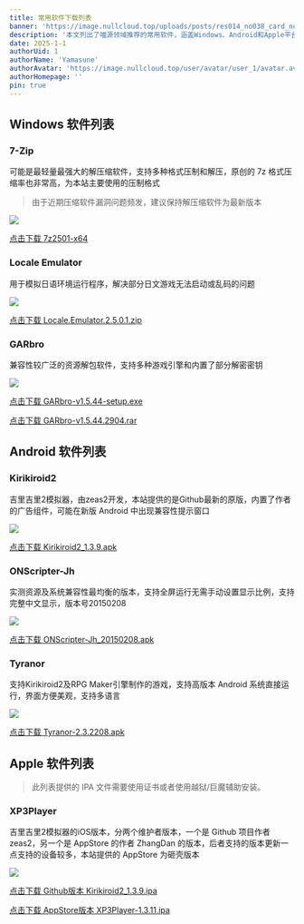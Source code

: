 ```yaml
---
title: 常用软件下载列表
banner: 'https://image.nullcloud.top/uploads/posts/res014_no038_card_normal.avif'
description: '本文列出了喵源领域推荐的常用软件，涵盖Windows、Android和Apple平台。包括7-Zip、Locale Emulator、GARbro等Windows软件，以及Kirikiroid2、ONScripter-Jh等Android软件，还有XP3Player和ONSPlayer等Apple软件，方便用户下载和使用'
date: 2025-1-1
authorUid: 1
authorName: 'Yamasune'
authorAvatar: 'https://image.nullcloud.top/user/avatar/user_1/avatar.avif'
authorHomepage: ''
pin: true
---
```


## Windows 软件列表

### 7-Zip

可能是最轻量最强大的解压缩软件，支持多种格式压制和解压，原创的 7z 格式压缩率也非常高，为本站主要使用的压制格式

> 由于近期压缩软件漏洞问题频发，建议保持解压缩软件为最新版本

![](https://image.nullcloud.top/uploads/posts/software/20250512135500.avif)

[点击下载 7z2501-x64](https://www.nullcloud.top/Software/Igor%20Pavlov/7-Zip/7z2501-x64.exe)

### Locale Emulator

用于模拟日语环境运行程序，解决部分日文游戏无法启动或乱码的问题

![](https://image.nullcloud.top/uploads/posts/software/20250512202735.avif)

[点击下载 Locale.Emulator.2.5.0.1.zip](https://www.nullcloud.top/Software/xupefei/Locale-Emulator/Locale.Emulator.2.5.0.1.zip)

### GARbro

兼容性较广泛的资源解包软件，支持多种游戏引擎和内置了部分解密密钥

![](https://image.nullcloud.top/uploads/posts/software/20250514121250.avif)

[点击下载 GARbro-v1.5.44-setup.exe](https://www.nullcloud.top/Software/morkt/GARbro/GARbro-v1.5.44-setup.exe)

[点击下载 GARbro-v1.5.44.2904.rar](https://www.nullcloud.top/Software/morkt/GARbro/GARbro-v1.5.44.2904.rar)

## Android 软件列表

### Kirikiroid2

吉里吉里2模拟器，由zeas2开发，本站提供的是Github最新的原版，内置了作者的广告组件，可能在新版 Android 中出现兼容性提示窗口

![](https://image.nullcloud.top/uploads/posts/software/20250512202649.avif)

[点击下载 Kirikiroid2_1.3.9.apk](https://www.nullcloud.top/Software/zeas2/Kirikiroid2/Kirikiroid2_1.3.9.apk)

### ONScripter-Jh

实测资源及系统兼容性最均衡的版本，支持全屏运行无需手动设置显示比例，支持完整中文显示，版本号20150208

![](https://image.nullcloud.top/uploads/posts/software/20250514124102.avif)

[点击下载 ONScripter-Jh_20150208.apk](https://www.nullcloud.top/Software/jh10001/ONScripter-Jh/ONScripter-Jh_20150208.apk)

### Tyranor

支持Kirikiroid2及RPG Maker引擎制作的游戏，支持高版本 Android 系统直接运行，界面方便美观，支持多语言

![](https://image.nullcloud.top/uploads/posts/software/20250512202730.avif)

[点击下载 Tyranor-2.3.2208.apk](https://www.nullcloud.top/Software/@Tyranor/Tyranor/Tyranor-2.3.2208.apk)

### 

## Apple 软件列表

> 此列表提供的 IPA 文件需要使用证书或者使用越狱/巨魔辅助安装。

### XP3Player

吉里吉里2模拟器的iOS版本，分两个维护者版本，一个是 Github 项目作者 zeas2，另一个是 AppStore 的作者 ZhangDan 的版本，后者支持的版本更新一点支持的设备较多，本站提供的 AppStore 为砸壳版本

![](https://image.nullcloud.top/uploads/posts/software/20250514124105.avif)

[点击下载 Github版本 Kirikiroid2_1.3.9.ipa](https://www.nullcloud.top/Software/zeas2/Kirikiroid2/Kirikiroid2_1.3.9.ipa)

[点击下载 AppStore版本 XP3Player-1.3.11.ipa](https://www.nullcloud.top/Software/@%E8%81%83%E5%BC%A0/XP3Player/XP3Player-1.3.11.ipa)

